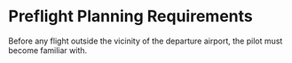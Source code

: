 

# Preflight Planning Requirements

Before any flight outside the vicinity of the departure airport, the pilot must
become familiar with.

<Acronym>
  <AcronymRow letter="N" title="NOTAMs" />
  <AcronymRow letter="W" title="Weather reports" notes="(IFR flights)" />
  <AcronymRow
    letter="K"
    title="Known ATC traffic delays"
    notes="(IFR flights)"
  />
  <AcronymRow letter="R" title="Runway lengths at airports of intended use" />
  <AcronymRow
    letter="A"
    title="Alternatives if the flight cannot be completed as planned"
    notes="(IFR flights)"
  />
  <AcronymRow letter="F" title="Fuel requirements" notes="(IFR flights)" />
  <AcronymRow letter="T" title="Takeoff and landing performance requirements" />
</Acronym>

<Reg part="91.103" />
